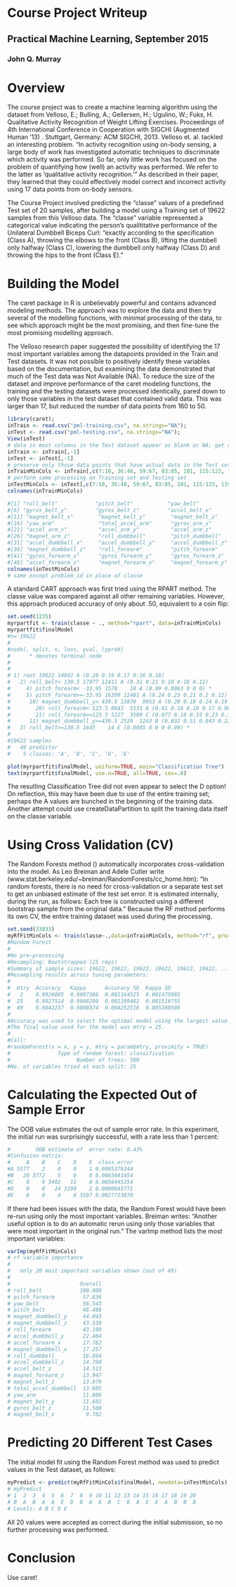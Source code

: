 # Course Project Writeup
##  Practical Machine Learning, September 2015 
### John Q. Murray 

# Overview

The course project was to create a machine learning algorithm using the dataset from Velloso, E.; Bulling, A.; Gellersen, H.; Ugulino, W.; Fuks, H. Qualitative Activity Recognition of Weight Lifting Exercises. 
Proceedings of 4th International Conference in Cooperation with SIGCHI (Augmented Human '13) . Stuttgart, Germany: ACM SIGCHI, 2013. Velloso et. al. tackled an interesting problem. "In activity recognition using on-body sensing, a large body of work has investigated automatic techniques to discriminate which activity was performed.
So far, only little work has focused on the problem of quantifying how (well) an activity was performed. We refer to the latter as 'qualitative activity recognition.'" As described in their paper, they learned that they could effectively model correct and incorrect activity using 17 data points from on-body sensors. 

The Course Project involved predicting the "classe" values of a predefined Test set of 20 samples, after building a model using a Training set of 19622 samples from this Velloso data. The "classe" variable represented a categorical value indicating the person's qualititative performance 
of the Unilateral Dumbbell Biceps Curl: "exactly according to the specification (Class A), throwing the elbows to the front (Class B), lifting the dumbbell only halfway (Class C), lowering the dumbbell only halfway (Class D) and throwing the hips to the front (Class E)."

# Building the Model

The caret package in R is unbelievably powerful and contains advanced modeling methods. The approach was to explore the data and then try several of the modelling functions,
with minimal processing of the data, to see which approach might be the most promising, and then fine-tune the most promising modelling approach. 

The Velloso research paper suggested the possibility of identifying the 17 most important variables among the datapoints provided in the Train and Test datasets. It was not possible to positively identify these variables based on the documentation, but examining the data demonstrated that much of the Test data was Not Available (NA). 
To reduce the size of the dataset and improve performance of the caret modeling functions, the training and the testing datasets were processed identically, pared down to only those variables in the test dataset that contained valid data. This was larger than 17, but reduced the number of data points from 160 to 50.

```r
library(caret);
inTrain <- read.csv("pml-training.csv", na.strings="NA");
inTest <- read.csv("pml-testing.csv", na.strings="NA");
View(inTest)
# data in most columns in the Test dataset appear as blank or NA; get rid of index to start
inTrain <- inTrain[,-1]
inTest <- inTest[,-1]
# preserve only those data points that have actual data in the Test set
inTrainMinCols <- inTrain[,c(7:10, 36:48, 59:67, 83:85, 101, 115:123, 139, 150:159)]
# perform same processing on Training set and Testing set
inTestMinCols <- inTest[,c(7:10, 36:48, 59:67, 83:85, 101, 115:123, 139, 150:159)]
colnames(inTrainMinCols)

#[1] "roll_belt"            "pitch_belt"           "yaw_belt"             "total_accel_belt"     "gyros_belt_x"       
#[6] "gyros_belt_y"         "gyros_belt_z"         "accel_belt_x"         "accel_belt_y"         "accel_belt_z"       
#[11] "magnet_belt_x"        "magnet_belt_y"        "magnet_belt_z"        "roll_arm"             "pitch_arm"          
#[16] "yaw_arm"              "total_accel_arm"      "gyros_arm_x"          "gyros_arm_y"          "gyros_arm_z"        
#[21] "accel_arm_x"          "accel_arm_y"          "accel_arm_z"          "magnet_arm_x"         "magnet_arm_y"       
#[26] "magnet_arm_z"         "roll_dumbbell"        "pitch_dumbbell"       "yaw_dumbbell"         "total_accel_dumbbell"
#[31] "accel_dumbbell_x"     "accel_dumbbell_y"     "accel_dumbbell_z"     "magnet_dumbbell_x"    "magnet_dumbbell_y"  
#[36] "magnet_dumbbell_z"    "roll_forearm"         "pitch_forearm"        "yaw_forearm"          "total_accel_forearm"
#[41] "gyros_forearm_x"      "gyros_forearm_y"      "gyros_forearm_z"      "accel_forearm_x"      "accel_forearm_y"    
#[46] "accel_forearm_z"      "magnet_forearm_x"     "magnet_forearm_y"     "magnet_forearm_z"     "classe"         
colnames(inTestMinCols)
# same except problem_id in place of classe
```

A standard CART approach was first tried using the RPART method. The classe value was compared against all other remaining variables. 
However, this approach produced accuracy of only about .50, equivalent to a coin flip:

```r
set.seed(1235)
myrpartfit <- train(classe ~ ., method="rpart", data=inTrainMinCols) 
myrpartfit$finalModel
#n= 19622 
#
#node), split, n, loss, yval, (yprob)
#      * denotes terminal node
#
#
# 1) root 19622 14042 A (0.28 0.19 0.17 0.16 0.18)  
#   2) roll_belt< 130.5 17977 12411 A (0.31 0.21 0.19 0.18 0.11)  
#     4) pitch_forearm< -33.95 1578    10 A (0.99 0.0063 0 0 0) *
#     5) pitch_forearm>=-33.95 16399 12401 A (0.24 0.23 0.21 0.2 0.12)  
#      10) magnet_dumbbell_y< 439.5 13870  9953 A (0.28 0.18 0.24 0.19 0.11)  
#        20) roll_forearm< 123.5 8643  5131 A (0.41 0.18 0.18 0.17 0.061) *
#        21) roll_forearm>=123.5 5227  3500 C (0.077 0.18 0.33 0.23 0.18) *
#      11) magnet_dumbbell_y>=439.5 2529  1243 B (0.032 0.51 0.043 0.22 0.19) *
#   3) roll_belt>=130.5 1645    14 E (0.0085 0 0 0 0.99) *
# 
#19622 samples
#   49 predictor
#    5 classes: 'A', 'B', 'C', 'D', 'E'

plot(myrpartfit$finalModel, uniform=TRUE, main="Classification Tree")
text(myrpartfit$finalModel, use.n=TRUE, all=TRUE, cex=.8)
```

The resulting Classification Tree did not even appear to select the D option! On reflection, this may have been due to use of the entire training set; perhaps the A values 
are bunched in the beginning of the training data. Another attempt could use createDataPartition to split the training data itself on the classe variable.

# Using Cross Validation (CV)

The Random Forests method () automatically incorporates cross-validation into the model. As Leo Breiman and Adele Cutler write (www.stat.berkeley.edu/~breiman/RandomForests/cc_home.htm): 
"In random forests, there is no need for cross-validation or a separate test set to get an unbiased estimate of the test set error. It is estimated internally, during the run, as follows:
Each tree is constructed using a different bootstrap sample from the original data." Because the RF method performs its own CV, the entire training dataset was used during the processing.

```r
set.seed(33833)
myRfFitMinCols <- train(classe~.,data=inTrainMinCols, method="rf", prox=TRUE);
#Random Forest
#
#No pre-processing
#Resampling: Bootstrapped (25 reps)
#Summary of sample sizes: 19622, 19622, 19622, 19622, 19622, 19622, ...
#Resampling results across tuning parameters:
# 
#  mtry  Accuracy   Kappa      Accuracy SD  Kappa SD  
#   2    0.9926805  0.9907386  0.001164525  0.001475985
#  25    0.9927514  0.9908290  0.001199482  0.001516755
#  49    0.9842237  0.9800374  0.004252516  0.005380508
# 
#Accuracy was used to select the optimal model using the largest value.
#The final value used for the model was mtry = 25.
#
#Call:
#randomForest(x = x, y = y, mtry = param$mtry, proximity = TRUE)
#               Type of random forest: classification
#                     Number of trees: 500
#No. of variables tried at each split: 25
``` 

# Calculating the Expected Out of Sample Error

The OOB value estimates the out of sample error rate. In this experiment, the initial run was surprisingly successful, with a rate less than 1 percent:

```r
#        OOB estimate of  error rate: 0.43%
#Confusion matrix:
#     A    B    C    D    E  class.error
#A 5577    2    0    0    1 0.0005376344
#B   20 3772    5    0    0 0.0065841454
#C    0    9 3402   11    0 0.0058445354
#D    0    0   24 3190    2 0.0080845771
#E    0    0    4    6 3597 0.0027723870
```

If there had been issues with the data, the Random Forest would have been re-run using only the most important variables.
Breiman writes: "Another useful option is to do an automatic rerun using only those variables that were most important in the original run."
The varImp method lists the most important variables:

```r
varImp(myRfFitMinCols)
# rf variable importance
# 
#   only 20 most important variables shown (out of 49)
# 
#                      Overall
# roll_belt            100.000
# pitch_forearm         57.836
# yaw_belt              56.543
# pitch_belt            46.488
# magnet_dumbbell_y     44.043
# magnet_dumbbell_z     43.530
# roll_forearm          43.100
# accel_dumbbell_y      22.404
# accel_forearm_x       17.782
# magnet_dumbbell_x     17.257
# roll_dumbbell         16.894
# accel_dumbbell_z      14.760
# accel_belt_z          14.513
# magnet_forearm_z      13.947
# magnet_belt_z         13.879
# total_accel_dumbbell  13.605
# yaw_arm               11.806
# magnet_belt_y         11.602
# gyros_belt_z          11.500
# magnet_belt_x          9.782
```

# Predicting 20 Different Test Cases

The initial model fit using the Random Forest method was used to predict values in the Test dataset, as follows:

```r
myPredict <- predict(myRfFitMinCols$finalModel, newdata=inTestMinCols)
# myPredict
# 1  2  3  4  5  6  7  8  9 10 11 12 13 14 15 16 17 18 19 20
# B  A  B  A  A  E  D  B  A  A  B  C  B  A  E  E  A  B  B  B
# Levels: A B C D E
```

All 20 values were accepted as correct during the initial submission, so no further processing was performed. 

# Conclusion

Use caret! 
